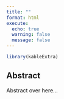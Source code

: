 ```yaml
---
title: ""
format: html
execute:
  echo: true
  warning: false
  message: false
---
```


```r
library(kableExtra)
```


## Abstract {#sec-Abstract}

Abstract over here...

